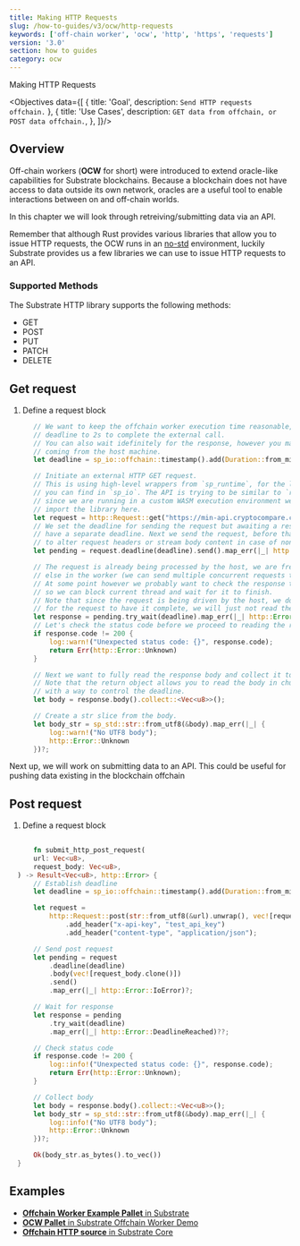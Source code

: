 ```yaml
---
title: Making HTTP Requests
slug: /how-to-guides/v3/ocw/http-requests
keywords: ['off-chain worker', 'ocw', 'http', 'https', 'requests']
version: '3.0'
section: how to guides
category: ocw
---
```


Making HTTP Requests

<Objectives data={[
  {
    title: 'Goal',
    description: `Send HTTP requests offchain.`
  },
  {
    title: 'Use Cases',
    description: `GET data from offchain, or POST data offchain.`,
  },
]}/>

## Overview

Off-chain workers (**OCW** for short) were introduced to extend oracle-like capabilities for Substrate blockchains. 
Because a blockchain does not have access to data outside its own network, oracles are a useful tool to enable interactions between on and off-chain worlds.

In this chapter we will look through retreiving/submitting data via an API. 

Remember that although Rust provides various libraries that allow you to issue HTTP requests, the OCW runs in an [no-std](https://docs.rust-embedded.org/book/intro/no-std.html) environment, luckily Substrate provides us a few libraries we can use to issue HTTP requests to an API. 

### Supported Methods
The Substrate HTTP library supports the following methods:
- GET
- POST
- PUT
- PATCH
- DELETE


## Get request

1. Define a request block
  ```rust
        // We want to keep the offchain worker execution time reasonable, so we set a hard-coded
		// deadline to 2s to complete the external call.
		// You can also wait idefinitely for the response, however you may still get a timeout
		// coming from the host machine.
		let deadline = sp_io::offchain::timestamp().add(Duration::from_millis(2_000));

        // Initiate an external HTTP GET request.
		// This is using high-level wrappers from `sp_runtime`, for the low-level calls that
		// you can find in `sp_io`. The API is trying to be similar to `request`, but
		// since we are running in a custom WASM execution environment we can't simply
		// import the library here.
		let request = http::Request::get("https://min-api.cryptocompare.com/data/price?fsym=BTC&tsyms=USD");
		// We set the deadline for sending the request but awaiting a response can
		// have a separate deadline. Next we send the request, before that it's also possible
		// to alter request headers or stream body content in case of non-GET requests.
		let pending = request.deadline(deadline).send().map_err(|_| http::Error::IoError)?;

		// The request is already being processed by the host, we are free to do anything
		// else in the worker (we can send multiple concurrent requests too).
		// At some point however we probably want to check the response though,
		// so we can block current thread and wait for it to finish.
		// Note that since the request is being driven by the host, we don't have to wait
		// for the request to have it complete, we will just not read the response.
		let response = pending.try_wait(deadline).map_err(|_| http::Error::DeadlineReached)??;
		// Let's check the status code before we proceed to reading the response.
		if response.code != 200 {
			log::warn!("Unexpected status code: {}", response.code);
			return Err(http::Error::Unknown)
		}

		// Next we want to fully read the response body and collect it to a vector of bytes.
		// Note that the return object allows you to read the body in chunks as well
		// with a way to control the deadline.
		let body = response.body().collect::<Vec<u8>>();

		// Create a str slice from the body.
		let body_str = sp_std::str::from_utf8(&body).map_err(|_| {
			log::warn!("No UTF8 body");
			http::Error::Unknown
		})?;
  
  ```

Next up, we will work on submitting data to an API. This could be useful for pushing data existing in the blockchain offchain

## Post request

1. Define a request block
  ```rust
       
        fn submit_http_post_request(
        url: Vec<u8>,
        request_body: Vec<u8>,
    ) -> Result<Vec<u8>, http::Error> {
        // Establish deadline
        let deadline = sp_io::offchain::timestamp().add(Duration::from_millis(10_000));

        let request =
            http::Request::post(str::from_utf8(&url).unwrap(), vec![request_body.clone()])
                .add_header("x-api-key", "test_api_key")
                .add_header("content-type", "application/json");

        // Send post request
        let pending = request
            .deadline(deadline)
            .body(vec![request_body.clone()])
            .send()
            .map_err(|_| http::Error::IoError)?;

        // Wait for response
        let response = pending
            .try_wait(deadline)
            .map_err(|_| http::Error::DeadlineReached)??;

        // Check status code
        if response.code != 200 {
            log::info!("Unexpected status code: {}", response.code);
            return Err(http::Error::Unknown);
        }

        // Collect body
        let body = response.body().collect::<Vec<u8>>();
        let body_str = sp_std::str::from_utf8(&body).map_err(|_| {
            log::info!("No UTF8 body");
            http::Error::Unknown
        })?;

        Ok(body_str.as_bytes().to_vec())
    }
  
  ```

## Examples

- [**Offchain Worker Example Pallet** in Substrate](https://github.com/paritytech/substrate/blob/monthly-2021-12/frame/examples/offchain-worker/src/lib.rs#L568-#L621)
- [**OCW Pallet** in Substrate Offchain Worker Demo](https://github.com/jimmychu0807/substrate-offchain-worker-demo/blob/master/pallets/ocw/src/lib.rs#L363-#L401)
- [**Offchain HTTP source** in Substrate Core](https://github.com/paritytech/substrate/blob/master/primitives/runtime/src/offchain/http.rs#L63-L76)